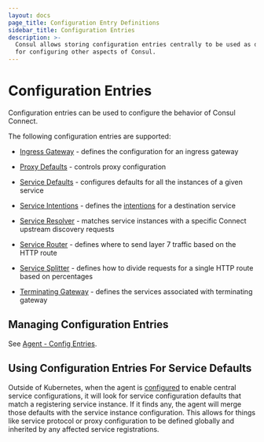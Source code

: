 ```yaml
---
layout: docs
page_title: Configuration Entry Definitions
sidebar_title: Configuration Entries
description: >-
  Consul allows storing configuration entries centrally to be used as defaults
  for configuring other aspects of Consul.
---
```


# Configuration Entries

Configuration entries can be used to configure the behavior of Consul Connect.

The following configuration entries are supported:

- [Ingress Gateway](/docs/connect/config-entries/ingress-gateway) - defines the
  configuration for an ingress gateway

- [Proxy Defaults](/docs/connect/config-entries/proxy-defaults) - controls
  proxy configuration

- [Service Defaults](/docs/connect/config-entries/service-defaults) - configures
  defaults for all the instances of a given service

- [Service Intentions](/docs/connect/config-entries/service-intentions) - defines
  the [intentions](/docs/connect/intentions) for a destination service

- [Service Resolver](/docs/connect/config-entries/service-resolver) - matches
  service instances with a specific Connect upstream discovery requests

- [Service Router](/docs/connect/config-entries/service-router) - defines
  where to send layer 7 traffic based on the HTTP route

- [Service Splitter](/docs/connect/config-entries/service-splitter) - defines
  how to divide requests for a single HTTP route based on percentages

- [Terminating Gateway](/docs/connect/config-entries/terminating-gateway) - defines the
  services associated with terminating gateway

## Managing Configuration Entries

See [Agent - Config Entries](/docs/agent/config-entries).

## Using Configuration Entries For Service Defaults

Outside of Kubernetes, when the agent is
[configured](/docs/agent/options#enable_central_service_config) to enable
central service configurations, it will look for service configuration defaults
that match a registering service instance. If it finds any, the agent will merge
those defaults with the service instance configuration. This allows for things
like service protocol or proxy configuration to be defined globally and
inherited by any affected service registrations.
